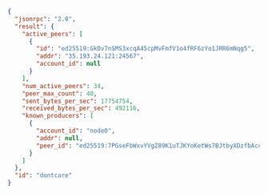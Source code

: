 ```json
{
  "jsonrpc": "2.0",
  "result": {
    "active_peers": [
      {
        "id": "ed25519:GkDv7nSMS3xcqA45cpMvFmfV1o4fRF6zYo1JRR6mNqg5",
        "addr": "35.193.24.121:24567",
        "account_id": null
      }
    ],
    "num_active_peers": 34,
    "peer_max_count": 40,
    "sent_bytes_per_sec": 17754754,
    "received_bytes_per_sec": 492116,
    "known_producers": [
      {
        "account_id": "node0",
        "addr": null,
        "peer_id": "ed25519:7PGseFbWxvYVgZ89K1uTJKYoKetWs7BJtbyXDzfbAcqX"
      }
    ]
  },
  "id": "dontcare"
}
```
